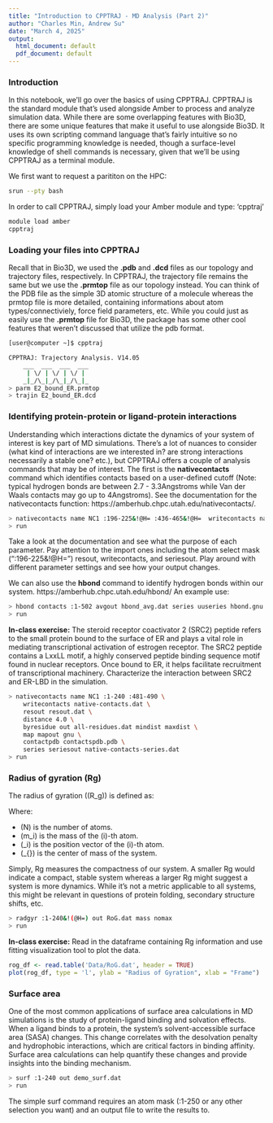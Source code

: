 ```yaml
---
title: "Introduction to CPPTRAJ - MD Analysis (Part 2)"
author: "Charles Min, Andrew Su"
date: "March 4, 2025"
output:
  html_document: default
  pdf_document: default
---
```


### Introduction
In this notebook, we'll go over the basics of using CPPTRAJ. CPPTRAJ is the standard module that's used alongside Amber to process and analyze simulation data. While there are some overlapping features with Bio3D, there are some unique features that make it useful to use alongside Bio3D. It uses its own scripting command language that's fairly intuitive so no specific programming knowledge is needed, though a surface-level knowledge of shell commands is necessary, given that we'll be using CPPTRAJ as a terminal module. 

We first want to request a parititon on the HPC: 
```bash
srun --pty bash
```


In order to call CPPTRAJ, simply load your Amber module and type: 'cpptraj'

```bash
module load amber
cpptraj
```

### Loading your files into CPPTRAJ
Recall that in Bio3D, we used the **.pdb** and **.dcd** files as our topology and trajectory files, respectively. In CPPTRAJ, the trajectory file remains the same but we use the **.prmtop** file as our topology instead. You can think of the PDB file as the simple 3D atomic structure of a molecule whereas the prmtop file is more detailed, containing informations about atom types/connectiviely, force field parameters, etc. While you could just as easily use the **.prmtop** file for Bio3D, the package has some other cool features that weren't discussed that utilize the pdb format. 

```bash
[user@computer ~]$ cpptraj

CPPTRAJ: Trajectory Analysis. V14.05
    ___  ___  ___  ___
     | \/ | \/ | \/ | 
    _|_/\_|_/\_|_/\_|_
> parm E2_bound_ER.prmtop
> trajin E2_bound_ER.dcd
```

### Identifying protein-protein or ligand-protein interactions

Understanding which interactions dictate the dynamics of your system of interest is key part of MD simulations. There's a lot of nuances to consider (what kind of interactions are we interested in? are strong interactions necessarily a stable one? etc.), but CPPTRAJ offers a couple of analysis commands that may be of interest. The first is the **nativecontacts** command which identifies contacts based on a user-defined cutoff (Note: typical hydrogen bonds are between 2.7 - 3.3Angstroms while Van der Waals contacts may go up to 4Angstroms). See the documentation for the nativecontacts function: https://amberhub.chpc.utah.edu/nativecontacts/. 

```bash
> nativecontacts name NC1 :196-225&!@H= :436-465&!@H=  writecontacts native-contacts.dat resout resout.dat distance 3.3 byresidue out all-residues.dat mindist maxdist map mapout gnu contactpdb contactspdb.pdb series seriesout native-contacts-series.dat
> run
```

Take a look at the documentation and see what the purpose of each parameter. Pay attention to the import ones including the atom select mask (":196-225&!@H=") resout, writecontacts, and seriesout. Play around with different parameter settings and see how your output changes. 

We can also use the **hbond** command to identify hydrogen bonds within our system. https://amberhub.chpc.utah.edu/hbond/ An example use: 
```bash
> hbond contacts :1-502 avgout hbond_avg.dat series uuseries hbond.gnu nointramol
> run
```

**In-class exercise:** The steroid receptor coactivator 2 (SRC2) peptide refers to the small protein bound to the surface of ER and plays a vital role in mediating transcriptional activation of estrogen receptor. The SRC2 peptide contains a LxxLL motif, a highly conserved peptide binding sequence motif found in nuclear receptors. Once bound to ER, it helps facilitate recruitment of transcriptional machinery. Characterize the interaction between SRC2 and ER-LBD in the simulation. 

```bash
> nativecontacts name NC1 :1-240 :481-490 \   
    writecontacts native-contacts.dat \   
    resout resout.dat \   
    distance 4.0 \ 
    byresidue out all-residues.dat mindist maxdist \
    map mapout gnu \
    contactpdb contactspdb.pdb \
    series seriesout native-contacts-series.dat
> run
```

### Radius of gyration (Rg)
The radius of gyration (\(R_g\)) is defined as:

\begin{align*}
R_g = \sqrt{\frac{\sum_{i=1}^N m_i (\mathbf{r}_i - \mathbf{r}_{\text{cm}})^2}{\sum_{i=1}^N m_i}}
\end{align*}

Where:

- \(N\) is the number of atoms.
- \(m_i\) is the mass of the \(i\)-th atom.
- \(\mathbf{r}_i\) is the position vector of the \(i\)-th atom.
- \(\mathbf{r}_{\text{cm}}\) is the center of mass of the system.

Simply, Rg measures the compactness of our system. A smaller Rg would indicate a compact, stable system whereas a larger Rg might suggest a system is more dynamics. While it's not a metric applicable to all systems, this might be relevant in questions of protein folding, secondary structure shifts, etc.

```bash
> radgyr :1-240&!(@H=) out RoG.dat mass nomax
> run
```
**In-class exercise:** Read in the dataframe containing Rg information and use fitting visualization tool to plot the data. 
```r
rog_df <- read.table('Data/RoG.dat', header = TRUE)
plot(rog_df, type = 'l', ylab = "Radius of Gyration", xlab = "Frame")
```

### Surface area 
One of the most common applications of surface area calculations in MD simulations is the study of protein-ligand binding and solvation effects. When a ligand binds to a protein, the system's solvent-accessible surface area (SASA) changes. This change correlates with the desolvation penalty and hydrophobic interactions, which are critical factors in binding affinity. Surface area calculations can help quantify these changes and provide insights into the binding mechanism.

```bash
> surf :1-240 out demo_surf.dat
> run
```

The simple surf command requires an atom mask (:1-250 or any other selection you want) and an output file to write the results to. 

